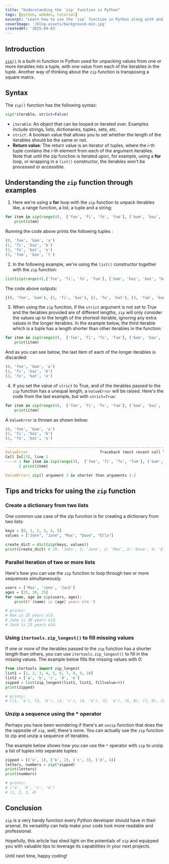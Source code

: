 ```yaml
---
title: "Understanding the `zip` function in Python"
tags: [python, webdev, tutorial]
excerpt: "Learn how to use the `zip` function in Python along with and other tips and tricks."
coverImage: '/blog-assets/background-min.jpg'
createdAt: '2025-04-03'
---
```

 

## Introduction
 [`zip()`](https://docs.python.org/3/library/functions.html#zip) is a built-in function in Python used for unpacking values from one or more iterables into a tuple, with one value from each of the iterables in the tuple. Another way of thinking about the `zip` function is transposing a square matrix.

## Syntax
The `zip()` function has the following syntax: 

```python
zip(*iterable, strict=False)
```

- `iterable`: An object that can be looped or iterated over. Examples include strings, lists, dictionaries, tuples, sets, etc.
- `strict`:  A boolean value that allows you to set whether the length of the iterables should be the same or not.
- **Return value**: The return value is an iterator of tuples, where the _i_-th tuple contains the _i_-th element from each of the argument iterables. Note that until the zip function is iterated upon, for example, using a **for** loop, or wrapping in a `list()` constructor, the iterables won't be processed or accessible. 

## Understanding the `zip` function through examples

1. Here we're using a **for** loop with the `zip` function to unpack iterables like, a range function, a list, a tuple and a string:

```python
for item in zip(range(4),  ['fee', 'fi', 'fo', 'fum'], ('bam', 'baz', 'bat', 'ban'), 'abot'):  
    print(item)
```

Running the code above prints the following tuples : 
```python
(0, 'fee', 'bam', 'a')
(1, 'fi', 'baz', 'b')
(2, 'fo', 'bat', 'o')
(3, 'fum', 'ban', 't')
```

2. In the following example, we're using the `list()` constructor together with the `zip` function: 

```python
list(zip(range(4),['fee', 'fi', 'fo', 'fum'], ['bam', 'baz', 'bat', 'ban']))
```

The code above outputs:

```python
[(0, 'fee', 'bam'), (1, 'fi', 'baz'), (2, 'fo', 'bat'), (3, 'fum', 'ban')]
```


3. When using the `zip` function, if the `strict` argument is not set to True and the iterables provided are of different lengths, `zip` will only consider the values up to the length of the shortest iterable, ignoring any extra values in the longer iterables. In the example below, the third iterable which is a tuple has a length shorter than other iterables in the function:
 
```python
for item in zip(range(4),  ['fee', 'fi', 'fo', 'fum'], ('bam', 'baz', 'bat'), 'abot'):  
    print(item)
```

And as you can see below, the last item of each of the longer iterables is discarded:

```python
(0, 'fee', 'bam', 'a')
(1, 'fi', 'baz', 'b')
(2, 'fo', 'bat', 'o')
```

4. If you set the value of `strict` to True, and of the iterables passed to the `zip` function has a unequal length, a `ValueError` will be raised.  Here's the code from the last example, but with  `strict=True`:
```python
for item in zip(range(4),  ['fee', 'fi', 'fo', 'fum'], ('bam', 'baz', 'bat'), 'abot', strict=True):  
    print(item)
```

A `ValueError` is thrown as shown below:

```python
(0, 'fee', 'bam', 'a')
(1, 'fi', 'baz', 'b')
(2, 'fo', 'bat', 'o')

---------------------------------------------------------------------------
ValueError                                Traceback (most recent call last)
Cell In[13], line 1
----> 1 for item in zip(range(4),  ['fee', 'fi', 'fo', 'fum'], ('bam', 'baz', 'bat'), 'abot', strict=True):  
      2 print(item)

ValueError: zip() argument 3 is shorter than arguments 1-2
```


## Tips and tricks for using the `zip` function

### Create a dictionary from two lists
One common use case of the zip function is for creating a dictionary from two lists: 
```python
keys = [0, 1, 2, 3, 4, 5]
values = ["John", "Jane", "Max", "Dave", "Ella"]

create_dict = dict(zip(keys, values))
print(create_dict) # {0: 'John', 1: 'Jane', 2: 'Max', 3: 'Dave', 4: 'Ella'}
```

### Parallel iteration of two or more lists
Here's how you can use the `zip` function to loop through two or more sequences simultaneously.

```python
users = ['Max', 'Jane', 'Jack']
ages = [25, 30, 25]
for name, age in zip(users, ages):
    print(f'{name} is {age} years old.')

# prints:
# Max is 25 years old.
# Jane is 30 years old.
# Jack is 25 years old.
```

### Using `itertools.zip_longest()` to fill missing values
If one or more of the iterables passed to the `zip` function has a shorter length than others, you can use `itertools.zip_longest()` to fill in the missing values. The example below fills the missing values with 0:

```python
from itertools import zip_longest
list1 = [1, 2, 3, 4, 5, 6, 7, 8, 9, 10]
list2 = ['a', 'b', 'c', 'd', 'e']
zipped = list(zip_longest(list1, list2, fillvalue=0))
print(zipped) 

# prints:
# [(1, 'a'), (2, 'b'), (3, 'c'), (4, 'd'), (5, 'e'), (6, 0), (7, 0), (8, 0), (9, 0), (10, 0)]
```

### Unzip a sequence using the * operator 
Perhaps you have been wondering if there's an `unzip` function that does the the opposite of `zip`, well, there's none. You can actually use the `zip` function to zip and unzip a sequence of iterables. 

The example below shows how you can use the `*` operator with `zip` to unzip a list of tuples into separate tuples:

```python
zipped = [('a', 1), ('b', 2), ('c', 3), ('d', 4)]
letters, numbers = zip(*zipped)
print(letters)
print(numbers)

# prints:
# ('a', 'b', 'c', 'd')
# (1, 2, 3, 4)
```

## Conclusion
`zip` is a very handy function every Python developer should have in their arsenal. Its versatility can help make your code look more readable and professional. 

Hopefully, this article has shed light on the potentials of `zip` and equipped you with valuable tips to leverage its capabilities in your next projects.

Until next time, happy coding!